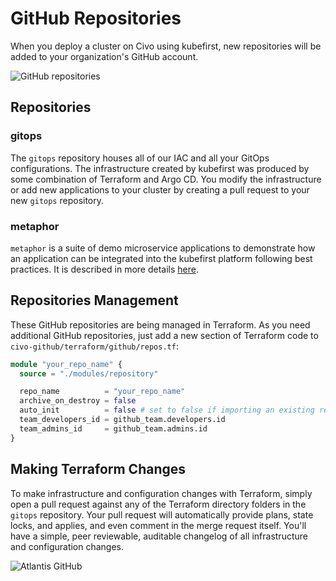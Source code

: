 # GitHub Repositories

When you deploy a cluster on Civo using kubefirst, new repositories will be added to your organization's GitHub account.

![GitHub repositories](../../../img/common/github/repositories.png)

## Repositories

### gitops

The `gitops` repository houses all of our IAC and all your GitOps configurations. The infrastructure created by kubefirst was produced by some combination of Terraform and Argo CD. You modify the infrastructure or add new applications to your cluster by creating a pull request to your new `gitops` repository.

### metaphor

`metaphor` is a suite of demo microservice applications to demonstrate how an application can be integrated into the kubefirst platform following best practices. It is described in more details [here](../../../common/metaphor.mdx).

## Repositories Management

These GitHub repositories are being managed in Terraform. As you need additional GitHub repositories, just add a new section of Terraform code to `civo-github/terraform/github/repos.tf`:

```terraform
module "your_repo_name" {
  source = "./modules/repository"

  repo_name          = "your_repo_name"
  archive_on_destroy = false
  auto_init          = false # set to false if importing an existing repository
  team_developers_id = github_team.developers.id
  team_admins_id     = github_team.admins.id
}
```

## Making Terraform Changes

To make infrastructure and configuration changes with Terraform, simply open a pull request against any of the Terraform directory folders in the `gitops` repository. Your pull request will automatically provide plans, state locks, and applies, and even comment in the merge request itself. You'll have a simple, peer reviewable, auditable changelog of all infrastructure and configuration changes.

![Atlantis GitHub](../../../img/common/github/atlantis.png)
